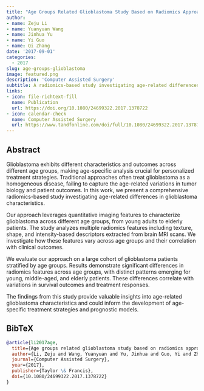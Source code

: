 ```yaml
---
title: "Age Groups Related Glioblastoma Study Based on Radiomics Approach"
author: 
- name: Zeju Li
- name: Yuanyuan Wang
- name: Jinhua Yu
- name: Yi Guo
- name: Qi Zhang
date: '2017-09-01'
categories:
  - 2017
slug: age-groups-glioblastoma
image: featured.png
description: 'Computer Assisted Surgery'
subtitle: A radiomics-based study investigating age-related differences in glioblastoma characteristics and outcomes.
links:
- icon: file-richtext-fill
  name: Publication
  url: https://doi.org/10.1080/24699322.2017.1378722
- icon: calendar-check
  name: Computer Assisted Surgery
  url: https://www.tandfonline.com/doi/full/10.1080/24699322.2017.1378722
---
```


## Abstract

Glioblastoma exhibits different characteristics and outcomes across different age groups, making age-specific analysis crucial for personalized treatment strategies. Traditional approaches often treat glioblastoma as a homogeneous disease, failing to capture the age-related variations in tumor biology and patient outcomes. In this work, we present a comprehensive radiomics-based study investigating age-related differences in glioblastoma characteristics.

Our approach leverages quantitative imaging features to characterize glioblastoma across different age groups, from young adults to elderly patients. The study analyzes multiple radiomics features including texture, shape, and intensity-based descriptors extracted from brain MRI scans. We investigate how these features vary across age groups and their correlation with clinical outcomes.

We evaluate our approach on a large cohort of glioblastoma patients stratified by age groups. Results demonstrate significant differences in radiomics features across age groups, with distinct patterns emerging for young, middle-aged, and elderly patients. These differences correlate with variations in survival outcomes and treatment responses.

The findings from this study provide valuable insights into age-related glioblastoma characteristics and could inform the development of age-specific treatment strategies and prognostic models.

## BibTeX

```bibtex
@article{li2017age,
  title={Age groups related glioblastoma study based on radiomics approach},
  author={Li, Zeju and Wang, Yuanyuan and Yu, Jinhua and Guo, Yi and Zhang, Qi},
  journal={Computer Assisted Surgery},
  year={2017},
  publisher={Taylor \& Francis},
  doi={10.1080/24699322.2017.1378722}
}
``` 